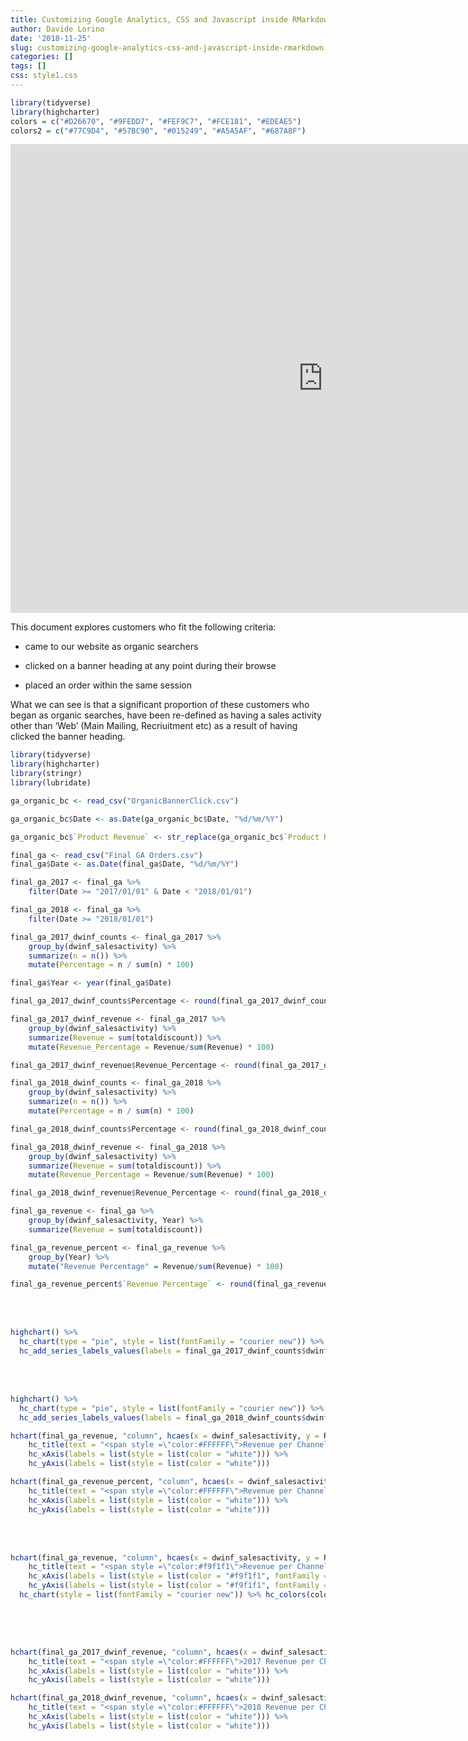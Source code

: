```yaml
---
title: Customizing Google Analytics, CSS and Javascript inside RMarkdown
author: Davide Lorino
date: '2018-11-25'
slug: customizing-google-analytics-css-and-javascript-inside-rmarkdown
categories: []
tags: []
css: style1.css
---
```


```r
library(tidyverse)
library(highcharter)
colors = c("#D26670", "#9FEDD7", "#FEF9C7", "#FCE181", "#EDEAE5")
colors2 = c("#77C9D4", "#57BC90", "#015249", "#A5A5AF", "#687A8F")
```

<iframe width="1000" height="750" src="https://datastudio.google.com/embed/reporting/1gRGJrsWGognR2UpDB2MCBc3labsJCNuC/page/j20c" frameborder="0" style="border:0" allowfullscreen></iframe>

This document explores customers who fit the following criteria:

  * came to our website as organic searchers
    
  * clicked on a banner heading at any point during their browse
    
  * placed an order within the same session

What we can see is that a significant proportion of these customers who began as organic searches, have been re-defined as having a sales activity other than 'Web' (Main Mailing, Recriuitment etc) as a result of having clicked the banner heading.

```r
library(tidyverse)
library(highcharter)
library(stringr)
library(lubridate)
```

```r

ga_organic_bc <- read_csv("OrganicBannerClick.csv")

ga_organic_bc$Date <- as.Date(ga_organic_bc$Date, "%d/%m/%Y")

ga_organic_bc$`Product Revenue` <- str_replace(ga_organic_bc$`Product Revenue`, "$", "")

```


```r

final_ga <- read_csv("Final GA Orders.csv")
final_ga$Date <- as.Date(final_ga$Date, "%d/%m/%Y")

final_ga_2017 <- final_ga %>%
    filter(Date >= "2017/01/01" & Date < "2018/01/01")

final_ga_2018 <- final_ga %>%
    filter(Date >= "2018/01/01")

final_ga_2017_dwinf_counts <- final_ga_2017 %>%
    group_by(dwinf_salesactivity) %>%
    summarize(n = n()) %>%
    mutate(Percentage = n / sum(n) * 100)

final_ga$Year <- year(final_ga$Date)

final_ga_2017_dwinf_counts$Percentage <- round(final_ga_2017_dwinf_counts$Percentage, 2)

final_ga_2017_dwinf_revenue <- final_ga_2017 %>%
    group_by(dwinf_salesactivity) %>%
    summarize(Revenue = sum(totaldiscount)) %>%
    mutate(Revenue_Percentage = Revenue/sum(Revenue) * 100)

final_ga_2017_dwinf_revenue$Revenue_Percentage <- round(final_ga_2017_dwinf_revenue$Revenue_Percentage, 2)

```

```r


final_ga_2018_dwinf_counts <- final_ga_2018 %>%
    group_by(dwinf_salesactivity) %>%
    summarize(n = n()) %>%
    mutate(Percentage = n / sum(n) * 100)

final_ga_2018_dwinf_counts$Percentage <- round(final_ga_2018_dwinf_counts$Percentage, 2)

final_ga_2018_dwinf_revenue <- final_ga_2018 %>%
    group_by(dwinf_salesactivity) %>%
    summarize(Revenue = sum(totaldiscount)) %>%
    mutate(Revenue_Percentage = Revenue/sum(Revenue) * 100)

final_ga_2018_dwinf_revenue$Revenue_Percentage <- round(final_ga_2018_dwinf_revenue$Revenue_Percentage, 2)

final_ga_revenue <- final_ga %>%
    group_by(dwinf_salesactivity, Year) %>%
    summarize(Revenue = sum(totaldiscount)) 

final_ga_revenue_percent <- final_ga_revenue %>%
    group_by(Year) %>%
    mutate("Revenue Percentage" = Revenue/sum(Revenue) * 100) 

final_ga_revenue_percent$`Revenue Percentage` <- round(final_ga_revenue_percent$`Revenue Percentage`, 2)
```
<br></br>
```r
highchart() %>% 
  hc_chart(type = "pie", style = list(fontFamily = "courier new")) %>% 
  hc_add_series_labels_values(labels = final_ga_2017_dwinf_counts$dwinf_salesactivity, values = final_ga_2017_dwinf_counts$Percentage, name = "Orders per Channel %") %>% hc_title(text = "<span style =\"color:#f9f1f1\">Organic Searchers Final GMS Segment After Banner Click 2017</span>", useHTML = TRUE) %>% hc_plotOptions(pie = list (dataLabels = list(color = "#f9f1f1"), size = "250")) %>% hc_colors(colors2)
```
<br></br>
```r
highchart() %>% 
  hc_chart(type = "pie", style = list(fontFamily = "courier new")) %>% 
  hc_add_series_labels_values(labels = final_ga_2018_dwinf_counts$dwinf_salesactivity, values = final_ga_2018_dwinf_counts$Percentage, name = "Orders per Channel %") %>% hc_title(text = "<span style =\"color:#f9f1f1\">Organic Searchers Final GMS Segment After Banner Click 2018</span>", useHTML = TRUE) %>% hc_plotOptions(pie = list (dataLabels = list(color = "#f9f1f1"), size = "250")) %>% hc_colors(colors2)

```
```r
hchart(final_ga_revenue, "column", hcaes(x = dwinf_salesactivity, y = Revenue, group = Year)) %>%
    hc_title(text = "<span style =\"color:#FFFFFF\">Revenue per Channel (in Dollars)</span>", useHTML = TRUE) %>% hc_legend(useHTML = TRUE, itemStyle = list(color = "#FFFFFF", fontWeight = "bold")) %>%
    hc_xAxis(labels = list(style = list(color = "white"))) %>%
    hc_yAxis(labels = list(style = list(color = "white")))
```
```r
hchart(final_ga_revenue_percent, "column", hcaes(x = dwinf_salesactivity, y = `Revenue Percentage`, group = Year)) %>%
    hc_title(text = "<span style =\"color:#FFFFFF\">Revenue per Channel (% of Yearly Revenue)</span>", useHTML = TRUE) %>% hc_legend(useHTML = TRUE, itemStyle = list(color = "#FFFFFF", fontWeight = "bold")) %>%
    hc_xAxis(labels = list(style = list(color = "white"))) %>%
    hc_yAxis(labels = list(style = list(color = "white")))
```
<br></br>
```r

hchart(final_ga_revenue, "column", hcaes(x = dwinf_salesactivity, y = Revenue, group = Year)) %>%
    hc_title(text = "<span style =\"color:#f9f1f1\">Revenue per Channel</span>", useHTML = TRUE, itemStyle = list(fontFamily = "courier new")) %>% hc_legend(useHTML = TRUE, itemStyle = list(color = "#f9f1f1", fontWeight = "bold", fontFamily = "courier new")) %>%
    hc_xAxis(labels = list(style = list(color = "#f9f1f1", fontFamily = "courier new"))) %>%
    hc_yAxis(labels = list(style = list(color = "#f9f1f1", fontFamily = "courier new"))) %>%
  hc_chart(style = list(fontFamily = "courier new")) %>% hc_colors(colors2)
  
```
<br></br>
```r

hchart(final_ga_2017_dwinf_revenue, "column", hcaes(x = dwinf_salesactivity, y = Revenue)) %>%
    hc_title(text = "<span style =\"color:#FFFFFF\">2017 Revenue per Channel</span>", useHTML = TRUE, itemStyle = list(fontFamily = "courier new")) %>% hc_legend(useHTML = TRUE, itemStyle = list(color = "#FFFFFF", fontWeight = "bold")) %>%
    hc_xAxis(labels = list(style = list(color = "white"))) %>%
    hc_yAxis(labels = list(style = list(color = "white")))
```

```r


hchart(final_ga_2018_dwinf_revenue, "column", hcaes(x = dwinf_salesactivity, y = Revenue)) %>%
    hc_title(text = "<span style =\"color:#FFFFFF\">2018 Revenue per Channel</span>", useHTML = TRUE) %>% hc_legend(useHTML = TRUE, itemStyle = list(color = "#FFFFFF", fontWeight = "bold")) %>%
    hc_xAxis(labels = list(style = list(color = "white"))) %>%
    hc_yAxis(labels = list(style = list(color = "white")))

```
